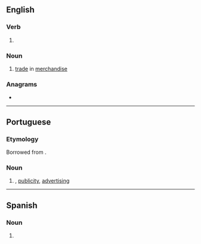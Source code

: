 ==English==

===Verb===
{{head|en|verb form}}

# {{present participle of|en|merchandise|nocat=1}}

===Noun===
{{en-noun|-|s}}

# [[trade]] in [[merchandise]]

===Anagrams===
* {{anagrams|en|a=acdeghiimnnrs|disencharming}}

----

==Portuguese==

===Etymology===
Borrowed from {{bor|pt|en|merchandising}}.

===Noun===
{{pt-noun|m|-}}
# {{l|en|merchandising}}, [[publicity]], [[advertising]]
#: {{syn|pt|publicidade|propaganda}}

----

==Spanish==

===Noun===
{{es-noun|m}}

# {{l|en|merchandising}}